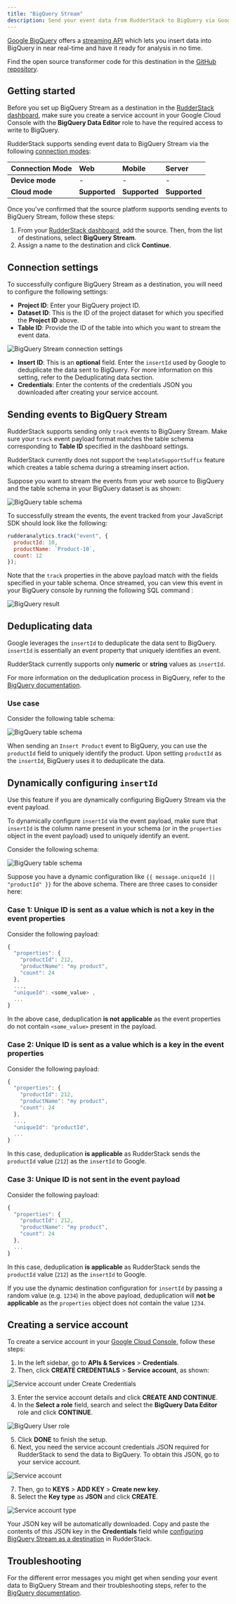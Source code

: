 ```yaml
---
title: "BigQuery Stream"
description: Send your event data from RudderStack to BigQuery via Google's streaming API.
---
```


[Google BigQuery](https://cloud.google.com/bigquery) offers a [streaming API](https://cloud.google.com/bigquery/docs/samples/bigquery-table-insert-rows) which lets you insert data into BigQuery in near real-time and have it ready for analysis in no time.

Find the open source transformer code for this destination in the <a href="https://github.com/rudderlabs/rudder-transformer/tree/master/src/v0/destinations/bqstream">GitHub repository</a>.

## Getting started

<div class="warningBlock">
Before you set up BigQuery Stream as a destination in the <a href="https://app.rudderstack.com/">RudderStack dashboard</a>, make sure you <Link to="#creating-a-service-account">create a service account</Link> in your Google Cloud Console with the <strong>BigQuery Data Editor</strong> role to have the required access to write to BigQuery.
</div>

RudderStack supports sending event data to BigQuery Stream via the following <a href="https://rudderstack.com/docs/rudderstack-cloud/rudderstack-connection-modes/">connection modes</a>:

| Connection Mode | Web       | Mobile    | Server   |
| :------------------ | :------------ | :------------ | :------------ |
| **Device mode**     | -             | -             | -             |
| **Cloud mode**      | **Supported** | **Supported** | **Supported** |

Once you've confirmed that the source platform supports sending events to BigQuery Stream, follow these steps:

1. From your [RudderStack dashboard](https://app.rudderstack.com/), add the source. Then, from the list of destinations, select **BigQuery Stream**.
2. Assign a name to the destination and click **Continue**.

## Connection settings

To successfully configure BigQuery Stream as a destination, you will need to configure the following settings:

- **Project ID**: Enter your BigQuery project ID.
- **Dataset ID**: This is the ID of the project dataset for which you specified the **Project ID** above.
- **Table ID**: Provide the ID of the table into which you want to stream the event data.

<img src="../../assets/event-stream-destinations/bqstream-3.png" alt="BigQuery Stream connection settings" />

- **Insert ID**: This is an **optional** field. Enter the `insertId` used by Google to deduplicate the data sent to BigQuery. For more information on this setting, refer to the <Link to="#deduplicating-data">Deduplicating data</Link> section.
- **Credentials**: Enter the contents of the credentials JSON you downloaded after <Link to="#creating-a-service-account">creating your service account</Link>.

## Sending events to BigQuery Stream

RudderStack supports sending only <Link to="/event-spec/standard-events/track">`track`</Link> events to BigQuery Stream. Make sure your `track` event payload format matches the table schema corresponding to **Table ID** specified in the dashboard settings.

<div class="infoBlock">
RudderStack currently does not support the <code class="inline-code">templateSupportSuffix</code> feature which creates a table schema during a streaming insert action.
</div>

Suppose you want to stream the events from your web source to BigQuery and the table schema in your BigQuery dataset is as shown:

<img src="../../assets/event-stream-destinations/bqstream-5.png" alt="BigQuery table schema" />

To successfully stream the events, the event tracked from your JavaScript SDK should look like the following:

```javascript
rudderanalytics.track("event", {
  productId: 10,
  productName: `Product-10`,
  count: 12
});
```

Note that the `track` properties in the above payload match with the fields specified in your table schema. Once streamed, you can view this event in your BigQuery console by running the following SQL command :

<img src="../../assets/event-stream-destinations/bqstream-6.png" alt="BigQuery result" />

## Deduplicating data

Google leverages the `insertId` to deduplicate the data sent to BigQuery. `insertId` is essentially an event property that uniquely identifies an event.

<div class="warningBlock">
RudderStack currently supports only <strong>numeric</strong> or <strong>string</strong> values as <code class="inline-code">insertId</code>.
</div>

For more information on the deduplication process in BigQuery, refer to the <a href="https://cloud.google.com/bigquery/streaming-data-into-bigquery#dataconsistency">BigQuery documentation</a>.

### Use case

Consider the following table schema:

<img src="../../assets/event-stream-destinations/bqstream-5.png" alt="BigQuery table schema" />

When sending an `Insert Product` event to BigQuery, you can use the `productId` field to uniquely identify the product. Upon setting `productId` as the `insertId`, BigQuery uses it to deduplicate the data.

## Dynamically configuring `insertId`

<div class="infoBlock">
Use this feature if you are <Link to="/user-guides/how-to-guides/dynamic-destination-configuration/">dynamically configuring BigQuery Stream via the event payload</Link>.
</div>

To dynamically configure `insertId` via the event payload, make sure that `insertId` is the column name present in your schema (or in the `properties` object in the event payload) used to uniquely identify an event.

Consider the following schema:

<img src="../../assets/event-stream-destinations/bqstream-5.png" alt="BigQuery table schema" />

Suppose you have a dynamic configuration like `{{ message.uniqueId || "productId" }}` for the above schema. There are three cases to consider here:

### Case 1: Unique ID is sent as a value which is not a key in the event properties

Consider the following payload:

```javascript
{
  "properties": {
    "productId": 212,
    "productName": "my product",
    "count": 24
  },
  ...,
  "uniqueId": <some_value> ,
  ...
}
```

In the above case, deduplication **is not applicable** as the event properties do not contain `<some_value>` present in the payload.

### Case 2: Unique ID is sent as a value which is a key in  the event properties

Consider the following payload:

```javascript
{
  "properties": {
    "productId": 212,
    "productName": "my product",
    "count": 24
  },
  ...,
  "uniqueId": "productId",
  ...
}
```

In this case, deduplication **is applicable** as RudderStack sends the `productId` value (`212`) as the `insertId` to Google.

### Case 3: Unique ID is not sent in the event payload

Consider the following payload:

```javascript
{
  "properties": {
    "productId": 212,
    "productName": "my product",
    "count": 24
  },
  ...
}
```

In this case, deduplication **is applicable** as RudderStack sends the `productId` value (`212`) as the `insertId` to Google.

If you use the dynamic destination configuration for `insertId` by passing a random value (e.g. `1234`) in the above payload, deduplication will **not be applicable** as the `properties` object does not contain the value `1234`.

## Creating a service account

To create a service account in your [Google Cloud Console](https://console.cloud.google.com), follow these steps:

1. In the left sidebar, go to **APIs & Services** > **Credentials**.
2. Then, click **CREATE CREDENTIALS** > **Service account**, as shown:

<img src="../../assets/event-stream-destinations/bqstream-service-account-1.png" alt="Service account under Create Credentials" />

3. Enter the service account details and click **CREATE AND CONTINUE**.
4. In the **Select a role** field, search and select the **BigQuery Data Editor** role and click **CONTINUE**.

<img src="../../assets/event-stream-destinations/bqstream-service-account-4.png" alt="BigQuery User role" />

5. Click **DONE** to finish the setup.
6. Next, you need the service account credentials JSON required for RudderStack to send the data to BigQuery. To obtain this JSON, go to your service account.

<img src="../../assets/event-stream-destinations/bqstream-service-account-2.png" alt="Service account" />

7. Then, go to **KEYS** > **ADD KEY** > **Create new key**.
8. Select the **Key type** as **JSON** and click **CREATE**.

<img src="../../assets/event-stream-destinations/bqstream-service-account-3.png" alt="Service account type" />

Your JSON key will be automatically downloaded. Copy and paste the contents of this JSON key in the **Credentials** field while [configuring BigQuery Stream as a destination](#connection-settings) in RudderStack.
 
## Troubleshooting

For the different error messages you might get when sending your event data to BigQuery Stream and their troubleshooting steps, refer to the [BigQuery documentation](https://cloud.google.com/bigquery/docs/error-messages).

<br />
